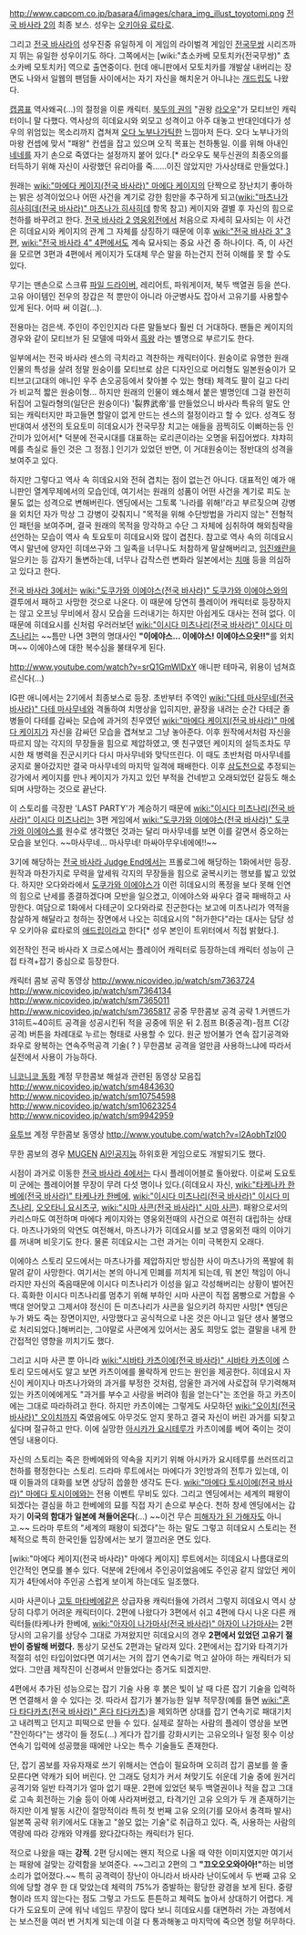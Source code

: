 http://www.capcom.co.jp/basara4/images/chara_img_illust_toyotomi.png
[[전국 바사라 2]]의 최종 보스. 성우는 [[오키아유 료타로]].

그리고 [[전국 바사라]]의 성우진중 유일하게 이 게임의 라이벌격 게임인 [[전국무쌍]] 시리즈까지 뛰는 유일한 성우이기도 하다. 그쪽에서는 [wiki:"쵸소카베 모토치카(전국무쌍)" 쵸소카베 모토치카] 역으로 출연중이다. 헌데 애니판에서 모토치카를 개발살 내버리는 장면도 나와서 일웹의 팬덤들 사이에서는 자기 자신을 해치운거 아니냐는 [[개드립]]도 나왔다.

[[캡콤]]표 역사왜곡(…)의 절정을 이룬 캐릭터. [[북두의 권]]의 "권왕 [[라오우]]"가 모티브인 캐릭터이니 말 다했다. 역사상의 히데요시와 외모고 성격이고 아주 대놓고 반대인데다가 성우의 위엄있는 목소리까지 겹쳐져 [[오다 노부나가]]틱한 느낌마저 든다. 오다 노부나가의 마왕 컨셉에 맞서 "패왕" 컨셉을 잡고 있으며 오직 목표는 천하통일. 이를 위해 아내인 [[네네]]를 자기 손으로 죽였다는 설정까지 붙어 있다.[* 라오우도 북두신권의 최종오의를 터득하기 위해 자신이 사랑했던 유리아를 죽......이진 않았지만 가사상태로 만들었다.]

원래는 [[wiki:"마에다 케이지(전국 바사라)" 마에다 케이지]]의 단짝으로 장난치기 좋아하는 밝은 성격이었으나 어떤 사건을 계기로 강한 힘만을 추구하게 되고([[wiki:"마츠나가 히사히데(전국 바사라)" 마츠나가 히사히데]] 항목 참고) 케이지와 결별 후 자신의 힘으로 천하를 바꾸려고 한다. [[전국 바사라 2 영웅외전]]에서 처음으로 자세히 묘사되는 이 사건은 히데요시와 케이지의 관계 그 자체를 상징하기 때문에 이후 [[wiki:"전국 바사라 3" 3편]], [[wiki:"전국 바사라 4" 4편]]에서도 계속 묘사되는 중요 사건 중 하나이다. 즉, 이 사건을 모르면 3편과 4편에서 케이지가 도대체 무슨 말을 하는건지 전혀 이해를 못 할 수도 있다. 

무기는 맨손으로 스크류 [[파일 드라이버]], 레리어트, 파워게이저, 북두 백열권 등을 쓴다. 고유 아이템인 전우의 장갑은 적 뿐만이 아니라 아군병사도 잡아서 고유기를 사용할수 있게 된다. 어따 써 이걸(…).

전용마는 검은색. 주인이 주인인지라 다른 말들보다 훨씬 더 거대하다. 팬들은 케이지의 경우와 같이 모티브가 된 모델에 따와서 [[흑왕]] 라는 별명으로 부르기도 한다.

일부에서는 전국 바사라 센스의 극치라고 격찬하는 캐릭터이다. 원숭이로 유명한 원래 인물의 특성을 살려 정말 원숭이를 모티브로 삼은 디자인으로 머리형도 일본원숭이가 모티브고(고대의 애니인 우주 손오공등에서 찾아볼 수 있는 형태) 체격도 팔이 길고 다리가 비교적 짧은 원숭이형... 하지만 원래의 인물이 왜소해서 붙은 별명인데 그걸 완전히 뒤집어 고릴라형의(일단은 원숭이다) '裂界武帝'를 만들었으니 바사라 특유의 말도 안되는 캐릭터지만 파고들면 할말이 없게 만드는 센스의 절정이라고 할 수 있다. 성격도 정반대여서 생전의 토요토미 히데요시가 전국무장 치고는 애들을 끔찍히도 이뻐하는등 인간미가 있어서[* 덕분에 전국시대를 대표하는 로리콘이라는 오명을 뒤집어썼다. 챠챠히메를 측실로 들인 것은 그 정점.] 인기가 있었던 반면, 이 거대원숭이는 정반대의 성격을 보여주고 있다. 

하지만 그렇다고 역사 속 히데요시와 전혀 겹치는 점이 없는건 아니다. 대표적인 예가 애니판인 열계무제에서의 모습인데, 여기서는 원래의 성품이 어떤 사건을 계기로 피도 눈물도 없는 성격으로 변해버린다. 엔딩에서는 그토록 '나라를 위해!'라고 부르짖으며 강병을 외치던 자가 막상 그 강병이 갖춰지니 "목적을 위해 수단방법을 가리지 않는" 전형적인 패턴을 보여주며, 결국 원래의 목적을 망각하고 수단 그 자체에 심취하여 해외침략을 선언하는 모습이 역사 속 토요토미 히데요시와 많이 겹친다. 참고로 역사 속의 히데요시 역시 말년에 양자인 히데쓰구와 그 일족을 너무나도 처참하게 말살해버리고, [[임진왜란]]을 일으키는 등 갑자기 돌변하는데, 너무나 갑작스런 변화라 일본에서는 [[치매]] 등을 의심하고 있다고 한다. 

[[전국 바사라 3]]에서는 [[wiki:"도쿠가와 이에야스(전국 바사라)" 도쿠가와 이에야스]]와의 결투에서 패하고 사망한 것으로 나온다. 이 때문에 당연히 플레이어 캐릭터로 등장하지는 않고 오프닝 무비에서 잠시 모습을 드러내기는 하지만 아쉽게도 대사는 전혀 없다. 이 때문에 히데요시를 신처럼 우러러보던 [[wiki:"이시다 미츠나리(전국 바사라)" 이시다 미츠나리]]는 ~~틈만 나면 3편의 명대사인 '''"이에야스... 이에야스! 이에야스으읏!!"'''를 외치며~~ 이에야스에 대한 복수심을 불태우게 된다.

http://www.youtube.com/watch?v=srQ1GmWlDxY
애니판 테마곡, 위용이 넘쳐흐르신다(…)

IG판 애니에서는 2기에서 최종보스로 등장. 초반부터 주역인 [[wiki:"다테 마사무네(전국 바사라)" 다테 마사무네]]와 격돌하여 치명상을 입히지만, 끝장을 내려는 순간 다테군 졸병들이 다테를 감싸는 모습에 과거의 친우였던 [[wiki:"마에다 케이지(전국 바사라)" 마에다 케이지]]가 자신을 감싸던 모습을 겹쳐보고 그냥 놓아준다. 이후 원작에서처럼 자신을 따르지 않는 각지의 무장들을 힘으로 제압하였고, 옛 친구였던 케이지의 설득조차도 무시한 채 병력을 진군시키다 다시 마사무네와 맞닥뜨린다. 이 때도 초반처럼 마사무네를 궁지로 몰아갔지만 결국 마사무네의 마지막 일격에 패배한다. 이후 [[삼도천]]으로 추정되는 강가에서 케이지를 만나 케이지가 가지고 있던 부적을 건네받고 오래되었던 갈등도 해소되며 사망하는 것으로 끝난다.

이 스토리를 극장판 'LAST PARTY'가 계승하기 때문에 [[wiki:"이시다 미츠나리(전국 바사라)" 이시다 미츠나리]]는 3편 게임에서 [[wiki:"도쿠가와 이에야스(전국 바사라)" 도쿠가와 이에야스]]를 원수로 생각했던 것과는 달리 마사무네를 보면 이를 갈면서 증오하는 모습을 보인다. ~~마사무네... 마사무네! 마싸아무우네에에!!~~ 

3기에 해당하는 [[전국 바사라 Judge End]]에서는 프롤로그에 해당하는 1화에서만 등장. 원작과 마찬가지로 무력을 앞세워 각지의 무장들을 힘으로 굴복시키는 행보를 밟고 있었다. 하지만 오다와라에서 [[도쿠가와 이에야스(전국 바사라)|도쿠가와 이에야스]]가 이런 히데요시의 폭정을 보다 못해 인연의 힘으로 난세를 종결하겠다며 모반을 일으켰고, 이에야스와 싸우다 결국 패배하고 사망한다. 
여담으로 1화에서 다테군이 오다와라로 진군한다는 보고에 미츠나리가 역적을 참살하게 해달라고 청하는 장면에서 나오는 히데요시의 "허가한다"라는 대사는 담당 성우 오키아유 료타로의 [[애드립]]이라고 한다[* 성우 본인이 트위터에서 직접 밝혔다.].

외전작인 전국 바사라 X 크로스에서는 플레이어 캐릭터로 등장하는데 캐릭터 성능이 근접 타격+잡기 중심으로 등장한다. 

캐릭터 콤보 공략 동영상
http://www.nicovideo.jp/watch/sm7363724
http://www.nicovideo.jp/watch/sm7364134
http://www.nicovideo.jp/watch/sm7365011
http://www.nicovideo.jp/watch/sm7365817
공중 무한콤보 공격 공략 
1.커맨드가 31히트~40히트 공격을 성공시킨뒤 적을 공중에 뛰운 뒤 
2.점프 B(중공격)-점프 C(강공격) 버튼을 차례대로 누르는 형태로 사용할 수 있다.
원군 방어불가 연속 잡기공격와 좌우로 왕복하는 연속주먹공격 기술( ? ) 무한콤보 공격을 얼만큼 사용하느냐에 따라서 실전에서 사용이 가능하다.

[[니코니코 동화]] 계정
무한콤보 해설과 관련된 동영상 모음집
http://www.nicovideo.jp/watch/sm4843630
http://www.nicovideo.jp/watch/sm10754598
http://www.nicovideo.jp/watch/sm10623254
http://www.nicovideo.jp/watch/sm9942959

[[유투브]] 계정 무한콤보 동영상
http://www.youtube.com/watch?v=l2AobhTzl00

무한 콤보의 경우 [[MUGEN]] [[AI]]인공지능 하위호환 게임으로도 개발되기도 했다.

시점이 과거로 이동한 [[전국 바사라 4]]에서는 다시 플레이어블로 돌아왔다. 이로써 도요토미 군에는 플레이어블 무장이 무려 다섯 명이나 있다.(히데요시 자신, [[wiki:"타케나카 한베에(전국 바사라)" 타케나카 한베에]], [[wiki:"이시다 미츠나리(전국 바사라)" 이시다 미츠나리]], [[오오타니 요시츠구]], [[wiki:"시마 사콘(전국 바사라)" 시마 사콘]]). 패왕으로서의 카리스마도 여전하며 마에다 케이지와는 영웅외전때의 사건으로 여전히 대립하는 상태다. 마츠나가와의 악연도 여전해서, 마츠나가가 히데요시를 보고 영웅외전 때의 이야기를 꺼내며 비웃기도 한다. 물론 히데요시는 그런 과거는 이미 극복한지 오래다. 

이에야스 스토리 모드에서는 마츠나가를 제압하지만 방심한 사이 마츠나가의 폭발에 휘말려 같이 사망한다. 여기서는 본의 아니게 민폐를 끼치게 되는데, 뭐 본인 책임이 아니라지만 자신의 죽음때문에 이시다 미츠나리가 이성을 잃고 각성해버리는 상황이 벌어진다. 흑화한 이시다 미츠나리를 멈추기 위해 부하인 시마 사콘이 직접 몸빵으로 거합을 수백대 얻어맞고 그제서야 정신이 든 미츠나리가 사콘을 일으키려 하지만 사망[* 엔딩은 누가 봐도 죽는 장면이지만, 사망했다고 공식적으로 나온 것은 아니고 일단 생사 불명으로 처리되었다.]해버리는, 그야말로 사콘에게 있어서는 꿈도 희망도 없는 결말을 내게 한 간접적인 영향을 끼치기도 했다.

그리고 시마 사콘 뿐 아니라 [[wiki:"시바타 카츠이에(전국 바사라)" 시바타 카츠이에]] 스토리 모드에서도 알고 보면 카츠이에를 몰락하게 만드는 원인을 제공한다. 히데요시 자신이 케이지나 마츠나가와의 과거를 부정한 것처럼, 암울한 과거에 사로잡혀 무기력해져 있는 카츠이에에게도 "과거를 부수고 사랑을 버려야 힘을 얻는다"는 조언을 하고 카츠이에는 그대로 따라하려고 한다. 하지만 카츠이에는 그렇게도 사모하던 [[wiki:"오이치(전국 바사라)" 오이치]]까지 죽였음에도 아무것도 얻지 못하고 결국 자신이 버린 과거를 되찾고 싶다며 절규하고 만다. 이에 실망한 [[아시카가 요시테루]]가 카츠이에를 베어 죽이는 것이 엔딩 내용이다. 

자신의 스토리는 죽은 한베에와의 약속을 지키기 위해 아시카가 요시테루를 쓰러뜨리고 천하를 평정한다는 스토리. 드라마 루트에서는 마에다가 3인방과의 전투가 있는데, 이 때 이들과의 대화를 보면 상당히 씁쓸한 생각도 든다. [[wiki:"마에다 토시이에(전국 바사라)" 마에다 토시이에]]와는 전용 이벤트 무비도 있다. 그리고 엔딩에서는 세계의 패왕이 되겠다는 결심을 하고 한베에의 묘를 직접 자기 손으로 부순다. 천하 창세 엔딩에서는 갑자기 '''이국의 함대가 일본에 쳐들어온다'''(...) ~~이건 무슨 [[피해자가 된 가해자]]도 아니고.~~ 드라마 루트의 "세계의 패왕이 되겠다"는 하는 말도 그렇고 히데요시 스토리는 전체적으로 특히 한국인들 입장에서는 보기 껄끄러운 면도 있다. 

[wiki:"마에다 케이지(전국 바사라)" 마에다 케이지] 루트에서는 히데요시 나름대로의 인간적인 면모를 볼수 있다. 덕분에 2탄에서 주인공이었음에도 주인공 같지 않았던 케이지가 4탄에서야 주인공 스럽게 보이게 하는데도 일조했다.

시마 사콘이나 [[고토 마타베에]]같은 상급자용 캐릭터들에 가려서 그렇지 히데요시 역시 상당히 다루기 어려운 캐릭터이다. 2편에 나왔다가 3편에서 쉬고 4편에 다시 나온 다른 캐릭터들(타케나카 한베에, [[wiki:"아자이 나가마사(전국 바사라)" 아자이 나가마사]]는 2편 당시의 고유기를 상당수 그대로 가져왔지만 히데요시의 경우 '''2편에서 있었던 고유기 절반이 증발해 버렸다.''' 통상기 모션도 2편과는 달라져 있다. 2편에서는 잡기와 타격기가 적절히 섞인 타입이었다면 여기서는 거의 잡기 연속기로 먹고 살아야 하는 캐릭터가 되었다. 그만큼 제작진이 신경써서 만들었다는 증거도 되겠지만. 

4편에서 추가된 성능으로는 잡기 기술 사용 후 붉은 빛이 날 때 다른 잡기 기술을 입력하면 연결해서 쓸 수 있다는 것. 따라서 잡기가 불가능한 일부 적무장(예를 들면 [[wiki:"혼다 타다카츠(전국 바사라)" 혼다 타다카츠]])을 제외하면 상대를 잡기 연속기로 패대기치고 내려찍고 던지고 피떡으로 만들 수 있다. 실제로 잘하는 사람의 플레이 영상을 보면 "잔인하다"는 생각이 들 정도(...) 게다가 잡기를 강화시키는 고유오의나 일정 횟수 이상 연속기 입력에 성공했을 때에만 나오는 특수 기술들도 존재한다. 

단, 잡기 콤보를 자유자재로 쓰기 위해서는 연습이 필요하며 오히려 잡기 콤보를 쓸 줄 모른다면 약캐가 되어 버린다. 안 그래도 덩치가 커서 쳐맞기도 쉬운데 기술 중에 원거리 공격기와 일반 타격기가 얼마 없기 때문. 2편에 있었던 북두 백열권이나 적을 잡고 그대로 고속 회전하는 기술 등이 아예 사라져버렸고, 타격기인 고유 오의가 두 개 존재하기는 하지만 이게 발동 시간이 절망적이라 특히 첫 번째 고유 오의(기를 모아서 충격파 발사)일본쪽 공략 위키에서도 대놓고 "쓸모 없는 기술"로 취급하고 있다. 즉, 사용하는 사람의 역량에 따라 강캐와 약캐를 왔다갔다하는 캐릭터가 된다. 

적으로 나왔을 때는 '''강적'''. 2편 당시에는 왠지 적으로 나올 때 약한 이미지였지만 여기서는 패왕에 걸맞는 강력함을 보여준다. ~~그리고 2편의 그 '''"끄오오오와아아!"'''하는 비명소리가 없어졌다.~~ 특히 공격력이 장난이 아니라서 바사라 난이도에서 두 번째 고유 오의에 당할 경우 한 대 맞았는데 체력의 75%가 증발하는 황당한 광경을 보게 된다. 중량형이라 뜨지 않는다는 점도 그렇고 가드도 튼튼하고 체력도 높아서 상대하기 어렵다. 게다가 도요토미 군에 워낙 네임드 무장이 많다 보니 히데요시를 대면하러 가는 과정에서는 보스전을 여러 번 거치게 되는데 이걸 다 통과해놓고 마지막에 죽으면 정말 허무하다. 
